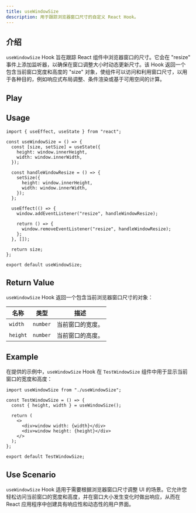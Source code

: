 ```yaml
---
title: useWindowSize
description: 用于跟踪浏览器窗口尺寸的自定义 React Hook。
---
```



## 介绍

`useWindowSize` Hook 旨在跟踪 React 组件中浏览器窗口的尺寸。它会在 "resize" 事件上添加监听器，以确保在窗口调整大小时动态更新尺寸。该 Hook 返回一个包含当前窗口宽度和高度的 "size" 对象，使组件可以访问和利用窗口尺寸，以用于各种目的，例如响应式布局调整、条件渲染或基于可用空间的计算。

## Play

<div>
  <UseWindowSize client:only />
</div>

## Usage

```tsx
import { useEffect, useState } from "react";

const useWindowSize = () => {
  const [size, setSize] = useState({
    height: window.innerHeight,
    width: window.innerWidth,
  });

  const handleWindowResize = () => {
    setSize({
      height: window.innerHeight,
      width: window.innerWidth,
    });
  };

  useEffect(() => {
    window.addEventListener("resize", handleWindowResize);

    return () => {
      window.removeEventListener("resize", handleWindowResize);
    };
  }, []);

  return size;
};

export default useWindowSize;
```

## Return Value

`useWindowSize` Hook 返回一个包含当前浏览器窗口尺寸的对象：

| 名称     | 类型     | 描述             |
| -------- | -------- | ---------------- |
| `width`  | `number` | 当前窗口的宽度。 |
| `height` | `number` | 当前窗口的高度。 |

## Example

在提供的示例中，`useWindowSize` Hook 在 `TestWindowSize` 组件中用于显示当前窗口的宽度和高度：

```tsx
import useWindowSize from "./useWindowSize";

const TestWindowSize = () => {
  const { height, width } = useWindowSize();

  return (
    <>
      <div>window width: {width}</div>
      <div>window height: {height}</div>
    </>
  );
};

export default TestWindowSize;
```

## Use Scenario

`useWindowSize` Hook 适用于需要根据浏览器窗口尺寸调整 UI 的场景。它允许您轻松访问当前窗口的宽度和高度，并在窗口大小发生变化时做出响应，从而在 React 应用程序中创建具有响应性和动态性的用户界面。
